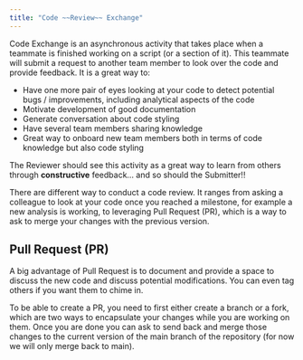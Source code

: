 ```yaml
---
title: "Code ~~Review~~ Exchange"
---
```


Code Exchange is an asynchronous activity that takes place when a teammate is finished working on a script (or a section of it). This teammate will submit a request to another team member to look over the code and provide feedback. It is a great way to:

- Have one more pair of eyes looking at your code to detect potential bugs / improvements, including analytical aspects of the code 
- Motivate development of good documentation
- Generate conversation about code styling
- Have several team members sharing knowledge
- Great way to onboard new team members both in terms of code knowledge but also code styling

The Reviewer should see this activity as a great way to learn from others through **constructive** feedback... and so should the Submitter!! 

There are different way to conduct a code review. It ranges from asking a colleague to look at your code once you reached a milestone, for example a new analysis is working, to leveraging Pull Request (PR), which is a way to ask to merge your changes with the previous version. 


## Pull Request (PR)

A big advantage of Pull Request is to document and provide a space to discuss the new code and discuss potential modifications. You can even tag others if you want them to chime in.

To be able to create a PR, you need to first either create a branch or a fork, which are two ways to encapsulate your changes while you are working on them. Once you are done you can ask to send back and merge those changes to the current version of the main branch of the repository (for now we will only merge back to main).

